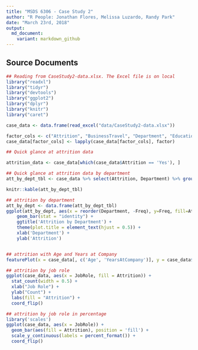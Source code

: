 ---
title: "MSDS 6306 - Case Study 2"
author: "R People: Jonathan Flores, Melissa Luzardo, Randy Park"
date: "March 23rd, 2018"
output: 
  md_document:
    variant: markdown_github
---

## Source Documents

``` {r echo=TRUE, comment=NA, results='asis'}

## Reading from CaseStudy2-data.xlsx. The Excel file is on local
library("readxl")
library("tidyr")
library("devtools")
library("ggplot2")
library("dplyr")
library("knitr")
library("caret")

case_data <- data.frame(read_excel("data/CaseStudy2-data.xlsx"))

factor_cols <- c("Attrition", "BusinessTravel", "Department", "Education", "EducationField", "EnvironmentSatisfaction", "Gender", "JobInvolvement", "JobLevel", "JobRole", "JobSatisfaction", "MaritalStatus", "OverTime")
case_data[factor_cols] <- lapply(case_data[factor_cols], factor)

## Quick glance at attrition data

attrition_data <- case_data[which(case_data$Attrition == 'Yes'), ]

## Quick glance at attrition data by department
att_by_dept_tbl <- case_data %>% select(Attrition, Department) %>% group_by(Department) %>% arrange(Department) %>% table()

knitr::kable(att_by_dept_tbl)

## attrition by department
att_by_dept <- data.frame(att_by_dept_tbl)
ggplot(att_by_dept, aes(x = reorder(Department, -Freq), y=Freq, fill=Attrition)) + 
    geom_bar(stat = "identity") + 
    ggtitle('Attrition by Department') + 
    theme(plot.title = element_text(hjust = 0.5)) +
    xlab('Department') + 
    ylab('Attrition')


## attrition with Age and Years at Company
featurePlot(x = case_data[, c('Age', 'YearsAtCompany')], y = case_data$Attrition, plot = "density", auto.key = list(columns = 2))

## attrition by job role
ggplot(case_data, aes(x = JobRole, fill = Attrition)) +
  stat_count(width = 0.5) +
  xlab("Job Role") +
  ylab("Count") +
  labs(fill = "Attrition") +
  coord_flip()

## attrition by job role in percentage
library('scales')
ggplot(case_data, aes(x = JobRole)) + 
  geom_bar(aes(fill = Attrition), position = 'fill') + 
  scale_y_continuous(labels = percent_format()) +
  coord_flip()

```
